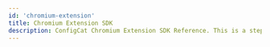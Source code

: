 ```yaml
---
id: 'chromium-extension'
title: Chromium Extension SDK
description: ConfigCat Chromium Extension SDK Reference. This is a step-by-step guide on how to use feature flags in your extensions for Chromium-based browsers (Chrome, Edge, etc.)
---
```




<script
  type="application/ld+json"
  dangerouslySetInnerHTML={{ __html: JSON.stringify(UnifiedJSChromiumExtensionSchema) }}
></script>


<JSSdkReferenceTemplate platform={platform}>
</JSSdkReferenceTemplate>

